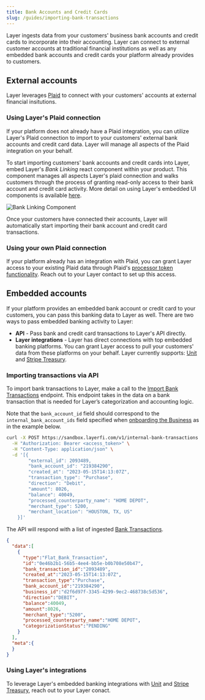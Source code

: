 ```yaml
---
title: Bank Accounts and Credit Cards
slug: /guides/importing-bank-transactions
---
```



Layer ingests data from your customers' business bank accounts and credit cards to incorporate into their accounting. Layer can connect to external customer accounts at traditional financial institutions as well as any embedded bank accounts and credit cards your platform already provides to customers.

## External accounts
Layer leverages [Plaid](https://plaid.com/) to connect with your customers' accounts at external financial insitutions. 

### Using Layer's Plaid connection
If your platform does not already have a Plaid integration, you can utilize Layer's Plaid connection to import to your customers' external bank accounts and credit card data. Layer will manage all aspects of the Plaid integration on your behalf.

To start importing customers' bank accounts and credit cards into Layer, embed Layer's _Bank Linking_ react component within your product. This component manages all aspects Layer's plaid connection and walks customers through the process of granting read-only access to their bank account and credit card activity. More detail on using Layer's embedded UI components is available [here](/guides/embedded-components).

![Bank Linking Component](/images/bank-linking-component.png)

Once your customers have connected their accounts, Layer will automatically start importing their bank account and credit card transactions. 

### Using your own Plaid connection
If your platform already has an integration with Plaid, you can grant Layer access to your existing Plaid data through Plaid's [processor token functionality](https://plaid.com/docs/api/processors/). Reach out to your Layer contact to set up this access.

## Embedded accounts
If your platform provides an embedded bank account or credit card to your customers, you can pass this banking data to Layer as well. There are two ways to pass embedded banking activity to Layer:
* **API** - Pass bank and credit card transactions to Layer's API directly.
* **Layer integrations** - Layer has direct connections with top embedded banking platforms. You can grant Layer access to pull your customers' data from these platforms on your behalf. Layer currently supports: [Unit](https://www.unit.co/) and [Stripe Treasury](https://stripe.com/treasury).

### Importing transactions via API
To import bank transactions to Layer, make a call to the [Import Bank Transactions](/api-reference/import-transactions) endpoint. This endpoint takes in the data on a bank transaction that is needed for Layer’s categorization and accounting logic.

Note that the `bank_account_id` field should correspond to the `internal_bank_account_ids` field specified when [onboarding the Business](/guides/business-onboarding) as in the example below.

```bash Request
curl -X POST https://sandbox.layerfi.com/v1/internal-bank-transactions \
  -H "Authorization: Bearer <access_token>" \
  -H "Content-Type: application/json" \
  -d '[{
        "external_id": 2093489,
        "bank_account_id": "219384290",
        "created_at": "2023-05-15T14:13:07Z",
        "transaction_type": "Purchase",
        "direction": "Debit",
        "amount": 8026,
        "balance": 40049,
        "processed_counterparty_name": "HOME DEPOT",
        "merchant_type": 5200,
        "merchant_location": "HOUSTON, TX, US"
    }]'
```

The API will respond with a list of ingested [Bank Transactions](/api-reference/bank-transaction).

```json Response
{
  "data":[
    {
      "type":"Flat_Bank_Transaction",
      "id":"0e46b2b1-56b5-4ee4-bb5e-b0b708e50b47",
      "bank_transaction_id":"2093489",
      "created_at":"2023-05-15T14:13:07Z",
      "transaction_type":"Purchase",
      "bank_account_id":"219384290",
      "business_id":"d2f6d97f-3345-4299-9ec2-468738c5d536",
      "direction":"DEBIT",
      "balance":40049,
      "amount":8026,
      "merchant_type":"5200",
      "processed_counterparty_name":"HOME DEPOT",
      "categorizationStatus":"PENDING"
    }
  ],
  "meta":{
  }
}
```

### Using Layer's integrations
To leverage Layer's embedded banking integrations with [Unit](https://www.unit.co/) and [Stripe Treasury](https://stripe.com/treasury), reach out to your Layer conact.
